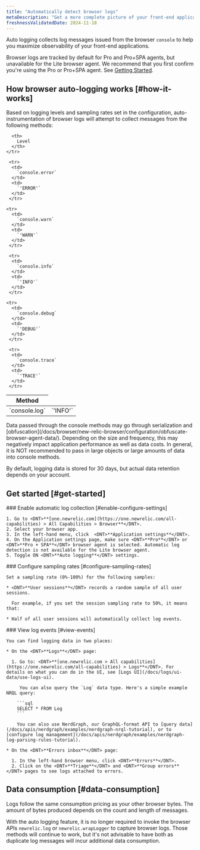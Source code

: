 ```yaml
---
title: "Automatically detect browser logs"
metaDescription: "Get a more complete picture of your front-end application"
freshnessValidatedDate: 2024-11-18
---
```


Auto logging collects log messages issued from the browser `console` to help you maximize observability of your front-end applications.

Browser logs are tracked by default for Pro and Pro+SPA agents, but unavailable for the Lite browser agent. We recommend that you first confirm you're using the Pro or Pro+SPA agent.  See [Getting Started](#get-started).

## How browser auto-logging works [#how-it-works]

Based on logging levels and sampling rates set in the configuration, auto-instrumentation of browser logs will attempt to collect messages from the following methods:

<table>
  <thead>
    <tr>
      <th style={{width: "200px"}}>
        Method
      </th>

      <th>
        Level
      </th>
    </tr>
  </thead>

  <tbody>
    <tr>
      <td>
        `console.log`
      </td>
      <td>
        `'INFO'`
      </td>
     </tr>

     <tr>
      <td>
        `console.error`
      </td>
      <td>
        `'ERROR'`
      </td>
     </tr>

    <tr>
      <td>
        `console.warn`
      </td>
      <td>
        `'WARN'`
      </td>
     </tr>
     
     <tr>
      <td>
        `console.info`
      </td>
      <td>
        `'INFO'`
      </td>
     </tr>

    <tr>
      <td>
        `console.debug`
      </td>
      <td>
        `'DEBUG'`
      </td>
     </tr>
     
     <tr>
      <td>
        `console.trace`
      </td>
      <td>
        `'TRACE'`
      </td>
     </tr>
  </tbody> 
</table>

<Callout variant="important">
Data passed through the console methods may go through serialization and [obfuscation](/docs/browser/new-relic-browser/configuration/obfuscate-browser-agent-data/).  Depending on the size and frequency, this may negatively impact application performance as well as data costs.  In general, it is NOT recommended to pass in large objects or large amounts of data into console methods.
</Callout>

By default, logging data is stored for 30 days, but actual data retention depends on your account.

## Get started [#get-started]

<Steps>
  <Step>
    ### Enable automatic log collection [#enable-configure-settings]

    1. Go to <DNT>**[one.newrelic.com](https://one.newrelic.com/all-capabilities) > All Capabilities > Browser**</DNT>.
    2. Select your browser app.
    3. In the left-hand menu, click  <DNT>**Application settings**</DNT>.
    4. On the Application settings page, make sure <DNT>**Pro**</DNT> or <DNT>**Pro + SPA**</DNT> browser agent is selected. Automatic log detection is not available for the Lite browser agent.
    5. Toggle ON <DNT>**Auto logging**</DNT> settings.
  </Step>

  <Step>
    ### Configure sampling rates [#configure-sampling-rates]

    Set a sampling rate (0%-100%) for the following samples:

    * <DNT>**User sessions**</DNT> records a random sample of all user sessions.

      For example, if you set the session sampling rate to 50%, it means that:

    * Half of all user sessions will automatically collect log events.
  </Step>

  <Step>
    ### View log events [#view-events]

    You can find logging data in two places:

    * On the <DNT>**Logs**</DNT> page:
    
      1. Go to: <DNT>**[one.newrelic.com > All capabilities](https://one.newrelic.com/all-capabilities) > Logs**</DNT>. For details on what you can do in the UI, see [Logs UI](/docs/logs/ui-data/use-logs-ui).

         You can also query the `Log` data type. Here's a simple example NRQL query:

        ```sql
        SELECT * FROM Log
        ```

        You can also use NerdGraph, our GraphQL-format API to [query data](/docs/apis/nerdgraph/examples/nerdgraph-nrql-tutorial), or to [configure log management](/docs/apis/nerdgraph/examples/nerdgraph-log-parsing-rules-tutorial).

    * On the <DNT>**Errors inbox**</DNT> page:

      1. In the left-hand browser menu, click <DNT>**Errors**</DNT>.
      2. Click on the <DNT>**Triage**</DNT> and <DNT>**Group errors**</DNT> pages to see logs attached to errors.
  </Step>
</Steps>

## Data consumption [#data-consumption]

Logs follow the same consumption pricing as your other browser bytes. The amount of bytes produced depends on the count and length of messages.

With the auto logging feature, it is no longer required to invoke the browser APIs `newrelic.log` or `newrelic.wrapLogger` to capture browser logs.  Those methods will continue to work, but it's not advisable to have both as duplicate log messages will incur additional data consumption.
